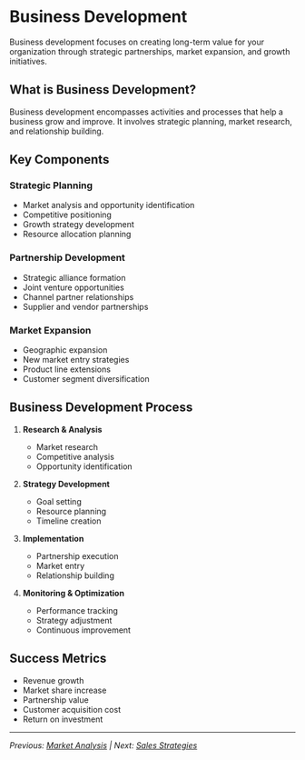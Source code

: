 # Business Development

Business development focuses on creating long-term value for your organization through strategic partnerships, market expansion, and growth initiatives.

## What is Business Development?

Business development encompasses activities and processes that help a business grow and improve. It involves strategic planning, market research, and relationship building.

## Key Components

### Strategic Planning
- Market analysis and opportunity identification
- Competitive positioning
- Growth strategy development
- Resource allocation planning

### Partnership Development
- Strategic alliance formation
- Joint venture opportunities
- Channel partner relationships
- Supplier and vendor partnerships

### Market Expansion
- Geographic expansion
- New market entry strategies
- Product line extensions
- Customer segment diversification

## Business Development Process

1. **Research & Analysis**
   - Market research
   - Competitive analysis
   - Opportunity identification

2. **Strategy Development**
   - Goal setting
   - Resource planning
   - Timeline creation

3. **Implementation**
   - Partnership execution
   - Market entry
   - Relationship building

4. **Monitoring & Optimization**
   - Performance tracking
   - Strategy adjustment
   - Continuous improvement

## Success Metrics

- Revenue growth
- Market share increase
- Partnership value
- Customer acquisition cost
- Return on investment

---

*Previous: [Market Analysis](./market-analysis) | Next: [Sales Strategies](./sales-strategies)*
